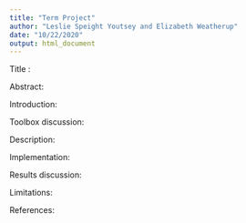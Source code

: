```yaml
---
title: "Term Project"
author: "Leslie Speight Youtsey and Elizabeth Weatherup"
date: "10/22/2020"
output: html_document
---
```


Title :

Abstract: 

Introduction: 

Toolbox discussion:

Description:

Implementation:

Results discussion:

Limitations:

References:

